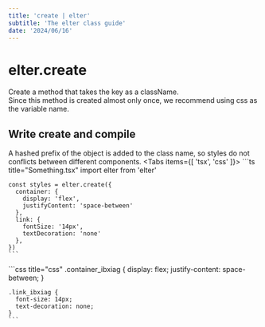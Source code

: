 ```yaml
---
title: 'create | elter'
subtitle: 'The elter class guide'
date: '2024/06/16'
---
```


<TocBot />

# elter.create
Create a method that takes the key as a className.  
Since this method is created almost only once, we recommend using css as the variable name.
## Write create and compile
A hashed prefix of the object is added to the class name, so styles do not conflicts between different components.
<Tabs items={[ 'tsx', 'css' ]}>
  <Tab>
    ```ts title="Something.tsx"
    import elter from 'elter'

    const styles = elter.create({
      container: {
        display: 'flex',
        justifyContent: 'space-between'
      },
      link: {
        fontSize: '14px',
        textDecoration: 'none'
      },
    })
    ```
  </Tab>
  <Tab>
    ```css title="css"
    .container_ibxiag {
      display: flex;
      justify-content: space-between;
    }

    .link_ibxiag {
      font-size: 14px;
      text-decoration: none;
    }
    ```
  </Tab>
</Tabs>

